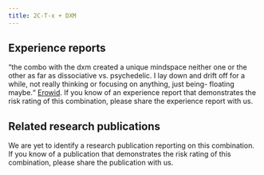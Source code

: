 ---
title: 2C-T-x + DXM
---

## Experience reports

“the combo with the dxm created a unique mindspace neither one or the other as far as dissociative vs. psychedelic. I lay down and drift off for a while, not really thinking or focusing on anything, just being- floating maybe.“ [Erowid](https://www.erowid.org/experiences/exp.php?ID=62625).
If you know of an experience report that demonstrates the risk rating of this combination, please share the experience report with us.


## Related research publications

We are yet to identify a research publication reporting on this combination. If you know of a publication that demonstrates the risk rating of this combination, please share the publication with us.

